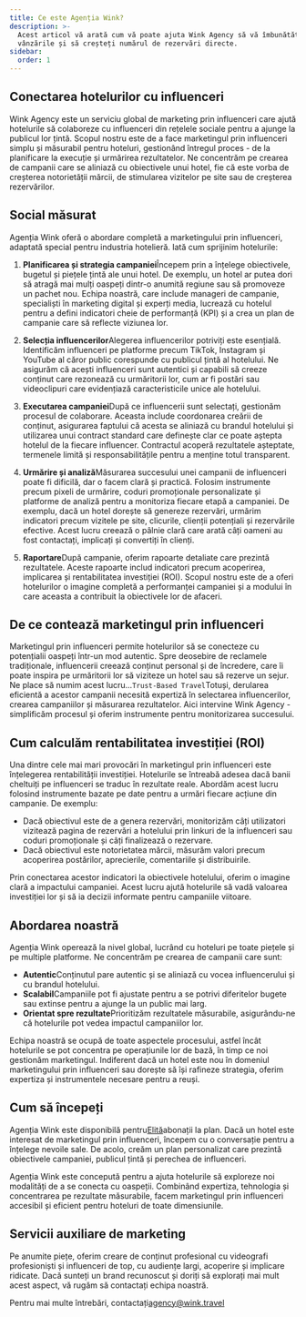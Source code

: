 ```yaml
---
title: Ce este Agenția Wink?
description: >-
  Acest articol vă arată cum vă poate ajuta Wink Agency să vă îmbunătățiți
  vânzările și să creșteți numărul de rezervări directe.
sidebar:
  order: 1
---
```


## Conectarea hotelurilor cu influenceri

Wink Agency este un serviciu global de marketing prin influenceri care ajută hotelurile să colaboreze cu influenceri din rețelele sociale pentru a ajunge la publicul lor țintă. Scopul nostru este de a face marketingul prin influenceri simplu și măsurabil pentru hoteluri, gestionând întregul proces - de la planificare la execuție și urmărirea rezultatelor. Ne concentrăm pe crearea de campanii care se aliniază cu obiectivele unui hotel, fie că este vorba de creșterea notorietății mărcii, de stimularea vizitelor pe site sau de creșterea rezervărilor.

## Social măsurat

Agenția Wink oferă o abordare completă a marketingului prin influenceri, adaptată special pentru industria hotelieră. Iată cum sprijinim hotelurile:

1. **Planificarea și strategia campaniei**Începem prin a înțelege obiectivele, bugetul și piețele țintă ale unui hotel. De exemplu, un hotel ar putea dori să atragă mai mulți oaspeți dintr-o anumită regiune sau să promoveze un pachet nou. Echipa noastră, care include manageri de campanie, specialiști în marketing digital și experți media, lucrează cu hotelul pentru a defini indicatori cheie de performanță (KPI) și a crea un plan de campanie care să reflecte viziunea lor.

2. **Selecția influencerilor**Alegerea influencerilor potriviți este esențială. Identificăm influenceri pe platforme precum TikTok, Instagram și YouTube al căror public corespunde cu publicul țintă al hotelului. Ne asigurăm că acești influenceri sunt autentici și capabili să creeze conținut care rezonează cu urmăritorii lor, cum ar fi postări sau videoclipuri care evidențiază caracteristicile unice ale hotelului.

3. **Executarea campaniei**După ce influencerii sunt selectați, gestionăm procesul de colaborare. Aceasta include coordonarea creării de conținut, asigurarea faptului că acesta se aliniază cu brandul hotelului și utilizarea unui contract standard care definește clar ce poate aștepta hotelul de la fiecare influencer. Contractul acoperă rezultatele așteptate, termenele limită și responsabilitățile pentru a menține totul transparent.

4. **Urmărire și analiză**Măsurarea succesului unei campanii de influenceri poate fi dificilă, dar o facem clară și practică. Folosim instrumente precum pixeli de urmărire, coduri promoționale personalizate și platforme de analiză pentru a monitoriza fiecare etapă a campaniei. De exemplu, dacă un hotel dorește să genereze rezervări, urmărim indicatori precum vizitele pe site, clicurile, clienții potențiali și rezervările efective. Acest lucru creează o pâlnie clară care arată câți oameni au fost contactați, implicați și convertiți în clienți.

5. **Raportare**După campanie, oferim rapoarte detaliate care prezintă rezultatele. Aceste rapoarte includ indicatori precum acoperirea, implicarea și rentabilitatea investiției (ROI). Scopul nostru este de a oferi hotelurilor o imagine completă a performanței campaniei și a modului în care aceasta a contribuit la obiectivele lor de afaceri.

## De ce contează marketingul prin influenceri

Marketingul prin influenceri permite hotelurilor să se conecteze cu potențialii oaspeți într-un mod autentic. Spre deosebire de reclamele tradiționale, influencerii creează conținut personal și de încredere, care îi poate inspira pe urmăritorii lor să viziteze un hotel sau să rezerve un sejur. Ne place să numim acest lucru...`Trust-Based Travel`Totuși, derularea eficientă a acestor campanii necesită expertiză în selectarea influencerilor, crearea campaniilor și măsurarea rezultatelor. Aici intervine Wink Agency - simplificăm procesul și oferim instrumente pentru monitorizarea succesului.

## Cum calculăm rentabilitatea investiției (ROI)

Una dintre cele mai mari provocări în marketingul prin influenceri este înțelegerea rentabilității investiției. Hotelurile se întreabă adesea dacă banii cheltuiți pe influenceri se traduc în rezultate reale. Abordăm acest lucru folosind instrumente bazate pe date pentru a urmări fiecare acțiune din campanie. De exemplu:

* Dacă obiectivul este de a genera rezervări, monitorizăm câți utilizatori vizitează pagina de rezervări a hotelului prin linkuri de la influenceri sau coduri promoționale și câți finalizează o rezervare.
* Dacă obiectivul este notorietatea mărcii, măsurăm valori precum acoperirea postărilor, aprecierile, comentariile și distribuirile.

Prin conectarea acestor indicatori la obiectivele hotelului, oferim o imagine clară a impactului campaniei. Acest lucru ajută hotelurile să vadă valoarea investiției lor și să ia decizii informate pentru campaniile viitoare.

## Abordarea noastră

Agenția Wink operează la nivel global, lucrând cu hoteluri pe toate piețele și pe multiple platforme. Ne concentrăm pe crearea de campanii care sunt:

* **Autentic**Conținutul pare autentic și se aliniază cu vocea influencerului și cu brandul hotelului.
* **Scalabil**Campaniile pot fi ajustate pentru a se potrivi diferitelor bugete sau extinse pentru a ajunge la un public mai larg.
* **Orientat spre rezultate**Prioritizăm rezultatele măsurabile, asigurându-ne că hotelurile pot vedea impactul campaniilor lor.

Echipa noastră se ocupă de toate aspectele procesului, astfel încât hotelurile se pot concentra pe operațiunile lor de bază, în timp ce noi gestionăm marketingul. Indiferent dacă un hotel este nou în domeniul marketingului prin influenceri sau dorește să își rafineze strategia, oferim expertiza și instrumentele necesare pentru a reuși.

## Cum să începeți

Agenția Wink este disponibilă pentru[Elită](/managed-social/what-is-managed-social/#subscription-tiers)abonații la plan.
Dacă un hotel este interesat de marketingul prin influenceri, începem cu o conversație pentru a înțelege nevoile sale.
De acolo, creăm un plan personalizat care prezintă obiectivele campaniei, publicul țintă și perechea de influenceri.

Agenția Wink este concepută pentru a ajuta hotelurile să exploreze noi modalități de a se conecta cu oaspeții. Combinând expertiza, tehnologia și concentrarea pe rezultate măsurabile, facem marketingul prin influenceri accesibil și eficient pentru hoteluri de toate dimensiunile.

## Servicii auxiliare de marketing

Pe anumite piețe, oferim creare de conținut profesional cu videografi profesioniști și influenceri de top, cu audiențe largi, acoperire și implicare ridicate. Dacă sunteți un brand recunoscut și doriți să explorați mai mult acest aspect, vă rugăm să contactați echipa noastră.

Pentru mai multe întrebări, contactați[agency@wink.travel](mailto://agency@wink.travel)

